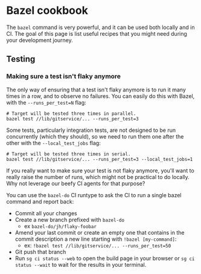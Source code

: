 # Bazel cookbook

The `bazel` command is very powerful, and it can be used both locally and in CI. The goal of this page is list useful recipes that you might need during your development journey.

## Testing 

### Making sure a test isn't flaky anymore

The only way of ensuring that a test isn't flaky anymore is to run it many times in a row, and to observe no failures. You can easily
do this with Bazel, with the `--runs_per_test=N` flag: 

```
# Target will be tested three times in parallel.
bazel test //lib/gitservice/... --runs_per_test=3
```

Some tests, particularly integration tests, are not designed to be run concurrently (which they should), so we need to run them one after the other with the 
`--local_test_jobs` flag:

```
# Target will be tested three times in serial.
bazel test //lib/gitservice/... --runs_per_test=3 --local_test_jobs=1
```

If you really want to make sure your test is not flaky anymore, you'll want to really raise the number of runs, which might not be practical to do locally. Why 
not leverage our beefy CI agents for that purpose? 

You can use the `bazel-do` CI runtype to ask the CI to run a single bazel command and report back: 

- Commit all your changes 
- Create a new branch prefixed with `bazel-do` 
  - ex `bazel-do/jh/flaky-foobar`
- Amend your last commit or create an empty one that contains in the commit description a new line starting with `!bazel [my-command]`:
  - ex: `!bazel test //lib/gitservice/... --runs_per_test=50` 
- Git push that branch 
- Run `sg ci status --web` to open the build page in your browser or `sg ci status --wait` to wait for the results in your terminal.
